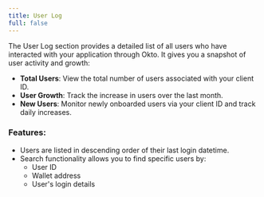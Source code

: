 ```yaml
---
title: User Log
full: false
---
```



<AIMarkdownComponent isIndex={false} />

The User Log section provides a detailed list of all users who have interacted with your application through Okto. It gives you a snapshot of user activity and growth:

* **Total Users**: View the total number of users associated with your client ID.  
* **User Growth**: Track the increase in users over the last month.  
* **New Users**: Monitor newly onboarded users via your client ID and track daily increases.

### **Features:**

* Users are listed in descending order of their last login datetime.  
* Search functionality allows you to find specific users by:  
  * User ID  
  * Wallet address  
  * User's login details
